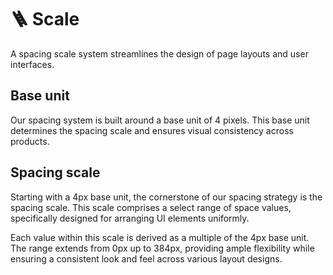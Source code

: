 
# 🪜 Scale

A spacing scale system streamlines the design of page layouts and user interfaces.

## Base unit

Our spacing system is built around a base unit of 4 pixels. This base unit determines the spacing scale and ensures visual consistency across products.

## Spacing scale

Starting with a 4px base unit, the cornerstone of our spacing strategy is the spacing scale. This scale comprises a select range of space values, specifically designed for arranging UI elements uniformly.

Each value within this scale is derived as a multiple of the 4px base unit. The range extends from 0px up to 384px, providing ample flexibility while ensuring a consistent look and feel across various layout designs.

<FoundationsScale />
